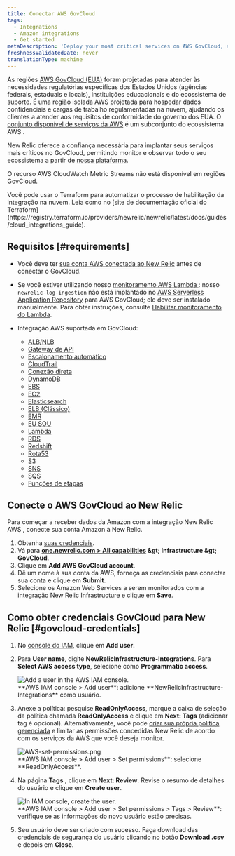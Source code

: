 ```yaml
---
title: Conectar AWS GovCloud
tags:
  - Integrations
  - Amazon integrations
  - Get started
metaDescription: 'Deploy your most critical services on AWS GovCloud, and monitor your entire infrastructure with New Relic.'
freshnessValidatedDate: never
translationType: machine
---
```


As regiões [AWS GovCloud (EUA)](https://aws.amazon.com/govcloud-us/) foram projetadas para atender às necessidades regulatórias específicas dos Estados Unidos (agências federais, estaduais e locais), instituições educacionais e do ecossistema de suporte. É uma região isolada AWS projetada para hospedar dados confidenciais e cargas de trabalho regulamentadas na nuvem, ajudando os clientes a atender aos requisitos de conformidade do governo dos EUA. O [conjunto disponível de serviços da AWS](https://aws.amazon.com/govcloud-us/details/) é um subconjunto do ecossistema AWS .

New Relic oferece a confiança necessária para implantar seus serviços mais críticos no GovCloud, permitindo monitor e observar todo o seu ecossistema a partir de [nossa plataforma](/docs/new-relic-one/use-new-relic-one/get-started/introduction-new-relic-one).

O recurso AWS CloudWatch Metric Streams não está disponível em regiões GovCloud.

<Callout variant="tip">
  Você pode usar o Terraform para automatizar o processo de habilitação da integração na nuvem. Leia como no [site de documentação oficial do Terraform](https://registry.terraform.io/providers/newrelic/newrelic/latest/docs/guides/cloud_integrations_guide).
</Callout>

## Requisitos [#requirements]

* Você deve ter [sua conta AWS conectada ao New Relic](/docs/integrations/amazon-integrations/get-started/connect-aws-infrastructure) antes de conectar o GovCloud.

* Se você estiver utilizando nosso [monitoramento AWS Lambda ](/docs/serverless-function-monitoring/aws-lambda-monitoring/get-started/introduction-new-relic-monitoring-aws-lambda): nosso `newrelic-log-ingestion` não está implantado no [AWS Serverless Application Repository](https://aws.amazon.com/serverless/serverlessrepo/) para AWS GovCloud; ele deve ser instalado manualmente. Para obter instruções, consulte [Habilitar monitoramento do Lambda](/docs/serverless-function-monitoring/aws-lambda-monitoring/get-started/enable-new-relic-monitoring-aws-lambda#connect-aws).

* Integração AWS suportada em GovCloud:

  * [ALB/NLB](/docs/integrations/amazon-integrations/aws-integrations-list/aws-albnlb-monitoring-integration)
  * [Gateway de API](/docs/integrations/amazon-integrations/aws-integrations-list/aws-api-gateway-monitoring-integration)
  * [Escalonamento automático](/docs/integrations/amazon-integrations/aws-integrations-list/aws-auto-scaling-monitoring-integration)
  * [CloudTrail](/docs/integrations/amazon-integrations/aws-integrations-list/aws-cloudtrail-monitoring-integration)
  * [Conexão direta](/docs/integrations/amazon-integrations/aws-integrations-list/aws-direct-connect-monitoring-integration)
  * [DynamoDB](/docs/integrations/amazon-integrations/aws-integrations-list/aws-dynamodb-monitoring-integration)
  * [EBS](/docs/integrations/amazon-integrations/aws-integrations-list/aws-ebs-monitoring-integration)
  * [EC2](/docs/integrations/amazon-integrations/aws-integrations-list/aws-ec2-monitoring-integration)
  * [Elasticsearch](/docs/integrations/amazon-integrations/aws-integrations-list/aws-elasticsearch-monitoring-integration)
  * [ELB (Clássico)](/docs/integrations/amazon-integrations/aws-integrations-list/aws-elb-classic-monitoring-integration)
  * [EMR](/docs/integrations/amazon-integrations/aws-integrations-list/aws-emr-monitoring-integration)
  * [EU SOU](/docs/integrations/amazon-integrations/aws-integrations-list/aws-iam-monitoring-integration)
  * [Lambda](/docs/integrations/amazon-integrations/aws-integrations-list/aws-lambda-monitoring-integration)
  * [RDS](/docs/integrations/amazon-integrations/aws-integrations-list/aws-rds-monitoring-integration)
  * [Redshift](/docs/integrations/amazon-integrations/aws-integrations-list/aws-redshift-integration)
  * [Rota53](/docs/integrations/amazon-integrations/aws-integrations-list/aws-route-53-monitoring-integration)
  * [S3](/docs/integrations/amazon-integrations/aws-integrations-list/aws-s3-monitoring-integration)
  * [SNS](/docs/integrations/amazon-integrations/aws-integrations-list/aws-sns-monitoring-integration)
  * [SQS](/docs/integrations/amazon-integrations/aws-integrations-list/aws-sqs-monitoring-integration)
  * [Funções de etapas](/docs/integrations/amazon-integrations/aws-integrations-list/aws-step-functions-monitoring-integration)

## Conecte o AWS GovCloud ao New Relic

Para começar a receber dados da Amazon com a integração New Relic AWS , conecte sua conta Amazon à New Relic.

1. Obtenha [suas credenciais](#govcloud-credentials).
2. Vá para <DNT>**[one.newrelic.com &gt; All capabilities](https://one.newrelic.com/all-capabilities) &amp;gt; Infrastructure &amp;gt; GovCloud**</DNT>.
3. Clique em <DNT>**Add AWS GovCloud account**</DNT>.
4. Dê um nome à sua conta da AWS, forneça as credenciais para conectar sua conta e clique em <DNT>**Submit**</DNT>.
5. Selecione os Amazon Web Services a serem monitorados com a integração New Relic Infrastructure e clique em <DNT>**Save**</DNT>.

## Como obter credenciais GovCloud para New Relic [#govcloud-credentials]

1. No [console do IAM](https://console.amazonaws-us-gov.com/iam/home#/users), clique em <DNT>**Add user**</DNT>.

2. Para <DNT>**User name**</DNT>, digite <DNT>**NewRelicInfrastructure-Integrations**</DNT>. Para <DNT>**Select AWS access type**</DNT>, selecione como <DNT>**Programmatic access**</DNT>.

   <img title="AWS-add-user.png" alt="Add a user in the AWS IAM console." src="/images/infrastructure_screenshot-crop_aws-add-user.webp" />

   <figcaption>
     <DNT>**AWS IAM console &gt; Add user**</DNT>: adicione <DNT>**NewRelicInfrastructure-Integrations**</DNT> como usuário.
   </figcaption>

3. Anexe a política: pesquise <DNT>**ReadOnlyAccess**</DNT>, marque a caixa de seleção da política chamada <DNT>**ReadOnlyAccess**</DNT> e clique em <DNT>**Next: Tags**</DNT> (adicionar tag é opcional). Alternativamente, você pode [criar sua própria política gerenciada](/docs/integrations/amazon-integrations/getting-started/integrations-managed-policies) e limitar as permissões concedidas New Relic de acordo com os serviços da AWS que você deseja monitor.

   <img title="AWS-set-permissions.png" alt="AWS-set-permissions.png" src="/images/infrastructure_screenshot-crop_aws-set-permissions.webp" />

   <figcaption>
     <DNT>**AWS IAM console &gt; Add user &gt; Set permissions**</DNT>: selecione <DNT>**ReadOnlyAccess**</DNT>.
   </figcaption>

4. Na página <DNT>**Tags**</DNT> , clique em <DNT>**Next: Review**</DNT>. Revise o resumo de detalhes do usuário e clique em <DNT>**Create user**</DNT>.

   <img title="AWS-create-user.png" alt="In IAM console, create the user." src="/images/infrastructure_screenshot-crop_aws-create-user.webp" />

   <figcaption>
     <DNT>**AWS IAM console &gt; Add user &gt; Set permissions &gt; Tags &gt; Review**</DNT>: verifique se as informações do novo usuário estão precisas.
   </figcaption>

5. Seu usuário deve ser criado com sucesso. Faça download das credenciais de segurança do usuário clicando no botão <DNT>**Download .csv**</DNT> e depois em <DNT>**Close**</DNT>.